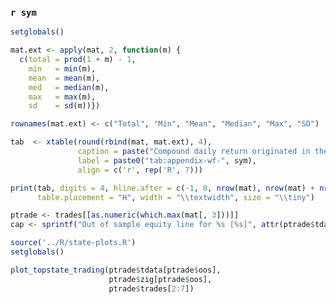 ### `r sym`

```r
setglobals()

mat.ext <- apply(mat, 2, function(m) {
  c(total = prod(1 + m) - 1,
    min   = min(m),
    mean  = mean(m),
    med   = median(m),
    max   = max(m),
    sd    = sd(m))})

rownames(mat.ext) <- c("Total", "Min", "Mean", "Median", "Max", "SD")

tab  <- xtable(round(rbind(mat, mat.ext), 4),
               caption = paste("Compound daily return originated in the HHMM trading strategy for different levels of lags. Lag measured in ticks between the end of the zig-zag and the execution of the trade (zero lag suffers from look-ahead bias).", sym),
               label = paste0("tab:appendix-wf-", sym),
               align = c('r', rep('R', 7)))

print(tab, digits = 4, hline.after = c(-1, 0, nrow(mat), nrow(mat) + nrow(mat.ext)),
      table.placement = "H", width = "\\textwidth", size = "\\tiny")

ptrade <- trades[[as.numeric(which.max(mat[, 3]))]]
cap <- sprintf("Out of sample equity line for %s [%s]", attr(ptrade$tdata, 'symbol'), ptrade$oos)
```

```r
source('../R/state-plots.R')
setglobals()

plot_topstate_trading(ptrade$tdata[ptrade$oos], 
                      ptrade$zig[ptrade$oos], 
                      ptrade$trades[2:7])
```

\newpage
